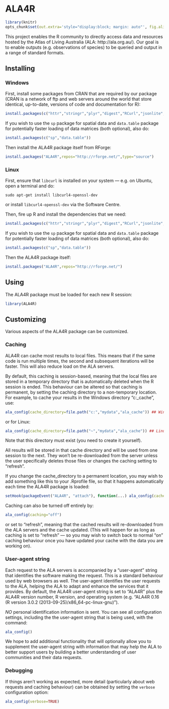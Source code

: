 <!--
%\VignetteEngine{knitr::knitr}
%\VignetteIndexEntry{ALA4R}
-->

# ALA4R

```r
library(knitr)
opts_chunk$set(out.extra='style="display:block; margin: auto"', fig.align="center")
```


This project enables the R community to directly access data and resources hosted by the Atlas of Living Australia (ALA: http://ala.org.au/). Our goal is to enable outputs (e.g. observations of species) to be queried and output in a range of standard formats.

## Installing

### Windows

First, install some packages from CRAN that are required by our package (CRAN is a network of ftp and web servers around the world that store identical, up-to-date, versions of code and documentation for R):
```r
install.packages(c("httr","stringr","plyr","digest","RCurl","jsonlite","assertthat"))
```

If you wish to use the `sp` package for spatial data and `data.table` package for potentially faster loading of data matrices (both optional), also do:
```r
install.packages(c("sp","data.table"))
```

Then install the ALA4R package itself from RForge:
```r
install.packages("ALA4R",repos="http://rforge.net/",type="source")
```

### Linux

First, ensure that `libcurl` is installed on your system --- e.g. on Ubuntu, open a terminal and do:
```
sudo apt-get install libcurl4-openssl-dev
```

or install `libcurl4-openssl-dev` via the Software Centre.

Then, fire up R and install the dependencies that we need:
```r
install.packages(c("httr","stringr","plyr","digest","RCurl","jsonlite","assertthat"))
```

If you wish to use the `sp` package for spatial data and `data.table` package for potentially faster loading of data matrices (both optional), also do:
```r
install.packages(c("sp","data.table"))
```

Then the ALA4R package itself:
```r
install.packages("ALA4R",repos="http://rforge.net/")
```



## Using

The ALA4R package must be loaded for each new R session:

```r
library(ALA4R)
```

## Customizing

Various aspects of the ALA4R package can be customized.

### Caching
ALA4R can cache most results to local files. This means that if the same code is run multiple times, the second and subsequent iterations will be faster. This will also reduce load on the ALA servers.

By default, this caching is session-based, meaning that the local files are stored in a temporary directory that is automatically deleted when the R session is ended. This behaviour can be altered so that caching is permanent, by setting the caching directory to a non-temporary location. For example, to cache your results in the Windows directory "c:\mydata\ala_cache", use:

```r
ala_config(cache_directory=file.path("c:","mydata","ala_cache")) ## Windows
```

or for Linux:

```r
ala_config(cache_directory=file.path("~","mydata","ala_cache")) ## Linux
```

Note that this directory must exist (you need to create it yourself).


All results will be stored in that cache directory and will be used from one session to the next. They won't be re-downloaded from the server unless the user specifically deletes those files or changes the caching setting to "refresh".

If you change the cache_directory to a permanent location, you may wish to add something like this to your .Rprofile file, so that it happens automatically each time the ALA4R package is loaded:

```r
setHook(packageEvent("ALA4R", "attach"), function(...) ala_config(cache_directory=file.path("~","mydata","ala_cache")))
```

Caching can also be turned off entirely by:

```r
ala_config(caching="off")
```

or set to "refresh", meaning that the cached results will re-downloaded from the ALA servers and the cache updated. (This will happen for as long as caching is set to "refresh" --- so you may wish to switch back to normal "on" caching behaviour once you have updated your cache with the data you are working on).

### User-agent string
Each request to the ALA servers is accompanied by a "user-agent" string that identifies the software making the request. This is a standard behaviour used by web browsers as well. The user-agent identifies the user requests to the ALA, helping the ALA to adapt and enhance the services that it provides. By default, the ALA4R user-agent string is set to "ALA4R" plus the ALA4R version number, R version, and operating system (e.g. "ALA4R 0.16 (R version 3.0.2 (2013-09-25)/x86_64-pc-linux-gnu)"). 

*NO* personal identification information is sent. You can see all configuration settings, including the the user-agent string that is being used, with the command:

```r
ala_config()
```

We hope to add additional functionality that will optionally allow you to supplement the user-agent string with information that may help the ALA to better support users by building a better understanding of user communities and their data requests.

### Debugging
If things aren't working as expected, more detail (particularly about web requests and caching behaviour) can be obtained by setting the `verbose` configuration option:

```r
ala_config(verbose=TRUE)
```
